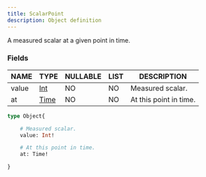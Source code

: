 ```yaml
---
title: ScalarPoint
description: Object definition
---
```


A measured scalar at a given point in time.

### Fields

| NAME | TYPE | NULLABLE | LIST | DESCRIPTION |
| - | - | - | - | - |
| value | [Int](../ecdn-api-scalars/Int) | NO | NO | Measured scalar. | 
| at | [Time](../ecdn-api-scalars/Time) | NO | NO | At this point in time. | 

```graphql
type Object{

	# Measured scalar.
	value: Int!

	# At this point in time.
	at: Time!

}
```

